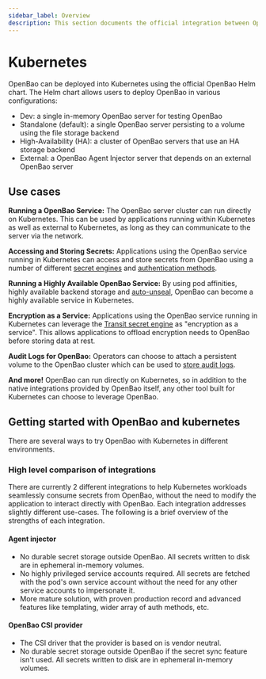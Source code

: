 ```yaml
---
sidebar_label: Overview
description: This section documents the official integration between OpenBao and Kubernetes.
---
```

# Kubernetes

OpenBao can be deployed into Kubernetes using the official OpenBao Helm chart.
The Helm chart allows users to deploy OpenBao in various configurations:

- Dev: a single in-memory OpenBao server for testing OpenBao
- Standalone (default): a single OpenBao server persisting to a volume using the file storage backend
- High-Availability (HA): a cluster of OpenBao servers that use an HA storage backend
- External: a OpenBao Agent Injector server that depends on an external OpenBao server

## Use cases

**Running a OpenBao Service:** The OpenBao server cluster can run directly on Kubernetes.
This can be used by applications running within Kubernetes as well as external to
Kubernetes, as long as they can communicate to the server via the network.

**Accessing and Storing Secrets:** Applications using the OpenBao service running in
Kubernetes can access and store secrets from OpenBao using a number of different
[secret engines](../../secrets/index.mdx) and [authentication methods](../../auth/index.mdx).

**Running a Highly Available OpenBao Service:** By using pod affinities, highly available
backend storage and [auto-unseal](../../concepts/seal.mdx#auto-unseal),
OpenBao can become a highly available service in Kubernetes.

**Encryption as a Service:** Applications using the OpenBao service running in Kubernetes
can leverage the [Transit secret engine](../../secrets/transit/index.mdx)
as "encryption as a service". This allows applications to offload encryption needs
to OpenBao before storing data at rest.

**Audit Logs for OpenBao:** Operators can choose to attach a persistent volume
to the OpenBao cluster which can be used to [store audit logs](../../audit/index.mdx).

**And more!** OpenBao can run directly on Kubernetes, so in addition to the
native integrations provided by OpenBao itself, any other tool built for
Kubernetes can choose to leverage OpenBao.

## Getting started with OpenBao and kubernetes

There are several ways to try OpenBao with Kubernetes in different environments.

### High level comparison of integrations

There are currently 2 different integrations to help Kubernetes workloads
seamlessly consume secrets from OpenBao, without the need to modify the
application to interact directly with OpenBao. Each integration addresses
slightly different use-cases. The following is a brief overview of the strengths
of each integration.

#### Agent injector

- No durable secret storage outside OpenBao. All secrets written to disk are in ephemeral in-memory volumes.
- No highly privileged service accounts required. All secrets are fetched with the pod's own service account without the need for any other service accounts to impersonate it.
- More mature solution, with proven production record and advanced features like templating,
  wider array of auth methods, etc.

<!-- The secrets operator is not yet working. -->
<!-- TODO: uncomment once it is -->
<!-- #### OpenBao Secrets Operator -->

<!-- - More native UX for app developers. Workloads can mount Kubernetes secrets without adding any OpenBao-specific configuration. -->
<!-- - Reduced load on OpenBao. Secrets are synced per CRD instead of per consuming pod. -->
<!-- - Better OpenBao secret availability. Kubernetes secrets act as a durable cluster-local cache of OpenBao secrets. -->

#### OpenBao CSI provider

- The CSI driver that the provider is based on is vendor neutral.
- No durable secret storage outside OpenBao if the secret sync feature isn't used. All secrets written to disk are in ephemeral in-memory volumes.
